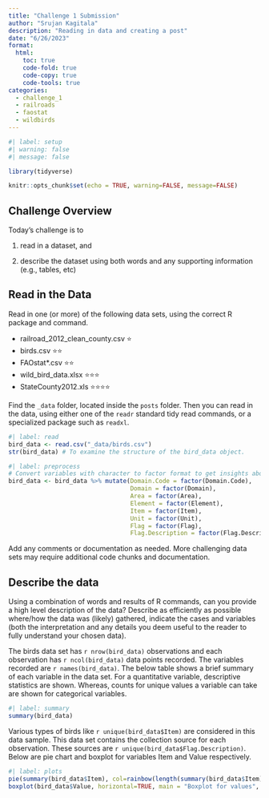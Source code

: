 ```yaml
---
title: "Challenge 1 Submission"
author: "Srujan Kagitala"
description: "Reading in data and creating a post"
date: "6/26/2023"
format:
  html:
    toc: true
    code-fold: true
    code-copy: true
    code-tools: true
categories:
  - challenge_1
  - railroads
  - faostat
  - wildbirds
---
```


```r
#| label: setup
#| warning: false
#| message: false

library(tidyverse)

knitr::opts_chunk$set(echo = TRUE, warning=FALSE, message=FALSE)
```

## Challenge Overview

Today's challenge is to

1)  read in a dataset, and

2)  describe the dataset using both words and any supporting information (e.g., tables, etc)

## Read in the Data

Read in one (or more) of the following data sets, using the correct R package and command.

-   railroad_2012_clean_county.csv ⭐
-   birds.csv ⭐⭐
-   FAOstat\*.csv ⭐⭐
-   wild_bird_data.xlsx ⭐⭐⭐
-   StateCounty2012.xls ⭐⭐⭐⭐

Find the `_data` folder, located inside the `posts` folder. Then you can read in the data, using either one of the `readr` standard tidy read commands, or a specialized package such as `readxl`.

```r
#| label: read
bird_data <- read.csv("_data/birds.csv")
str(bird_data) # To examine the structure of the bird_data object.
```

```r
#| label: preprocess
# Convert variables with character to factor format to get insights about data.
bird_data <- bird_data %>% mutate(Domain.Code = factor(Domain.Code),
                                  Domain = factor(Domain),
                                  Area = factor(Area),
                                  Element = factor(Element),
                                  Item = factor(Item),
                                  Unit = factor(Unit),
                                  Flag = factor(Flag),
                                  Flag.Description = factor(Flag.Description))
```


Add any comments or documentation as needed. More challenging data sets may require additional code chunks and documentation.

## Describe the data

Using a combination of words and results of R commands, can you provide a high level description of the data? Describe as efficiently as possible where/how the data was (likely) gathered, indicate the cases and variables (both the interpretation and any details you deem useful to the reader to fully understand your chosen data).

The birds data set has `r nrow(bird_data)` observations and each observation has `r ncol(bird_data)` data points recorded. The variables recorded are `r names(bird_data)`. The below table shows a brief summary of each variable in the data set. For a quantitative variable, descriptive statistics are shown. Whereas, counts for unique values a variable can take are shown for categorical variables.

```r
#| label: summary
summary(bird_data)
```
Various types of birds like `r unique(bird_data$Item)` are considered in this data sample. This data set contains the collection source for each observation. These sources are `r unique(bird_data$Flag.Description)`. Below are pie chart and boxplot for variables Item and Value respectively.

```r
#| label: plots
pie(summary(bird_data$Item), col=rainbow(length(summary(bird_data$Item))), main="Types of Birds")
boxplot(bird_data$Value, horizontal=TRUE, main = "Boxplot for values", xlab = "values")
```